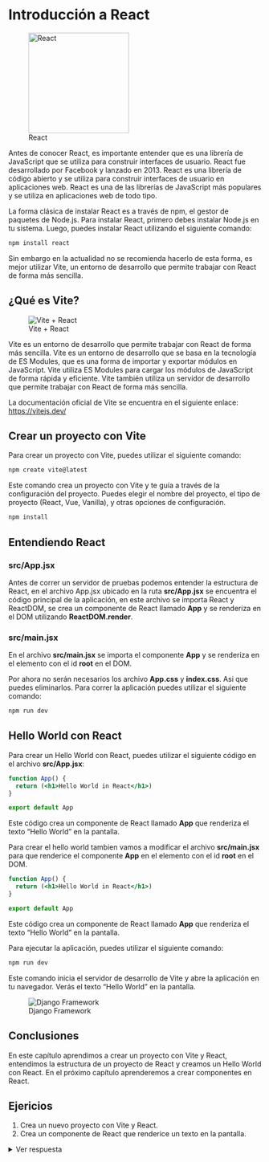 # Introducción a React

::: {.center}
![React](/images/react-logo.png){.center width=200px}
:::

::: {.justify}
Antes de conocer React, es importante entender que es una librería de JavaScript que se utiliza para construir interfaces de usuario. React fue desarrollado por Facebook y lanzado en 2013. React es una librería de código abierto y se utiliza para construir interfaces de usuario en aplicaciones web. React es una de las librerías de JavaScript más populares y se utiliza en aplicaciones web de todo tipo.

La forma clásica de instalar React es a través de npm, el gestor de paquetes de Node.js. Para instalar React, primero debes instalar Node.js en tu sistema. Luego, puedes instalar React utilizando el siguiente comando:
:::
``` bash
npm install react
```
::: {.justify}
Sin embargo en la actualidad no se recomienda hacerlo de esta forma, es mejor utilizar Vite, un entorno de desarrollo que permite trabajar con React de forma más sencilla.
:::

## ¿Qué es Vite?

::: {.center}
![Vite + React](/images/viteAndReact.png){.center}
:::

::: {.justify}
Vite es un entorno de desarrollo que permite trabajar con React de forma más sencilla. Vite es un entorno de desarrollo que se basa en la tecnología de ES Modules, que es una forma de importar y exportar módulos en JavaScript. Vite utiliza ES Modules para cargar los módulos de JavaScript de forma rápida y eficiente. Vite también utiliza un servidor de desarrollo que permite trabajar con React de forma más sencilla.

La documentación oficial de Vite se encuentra en el siguiente enlace: <https://vitejs.dev/>
:::

## Crear un proyecto con Vite
::: {.justify}
Para crear un proyecto con Vite, puedes utilizar el siguiente comando:
:::

``` bash
npm create vite@latest
```
::: {.justify}
Este comando crea un proyecto con Vite y te guía a través de la configuración del proyecto. Puedes elegir el nombre del proyecto, el tipo de proyecto (React, Vue, Vanilla), y otras opciones de configuración.
:::

``` bash
npm install
```

## Entendiendo React

### src/App.jsx
::: {.justify}
Antes de correr un servidor de pruebas podemos entender la estructura de React, en el archivo App.jsx ubicado en la ruta **src/App.jsx** se encuentra el código principal de la aplicación, en este archivo se importa React y ReactDOM, se crea un componente de React llamado **App** y se renderiza en el DOM utilizando **ReactDOM.render**.
:::

### src/main.jsx

::: {.justify}
En el archivo **src/main.jsx** se importa el componente **App** y se renderiza en el elemento con el id **root** en el DOM.

Por ahora no serán necesarios los archivo **App.css** y **index.css**. Asi que puedes eliminarlos. Para correr la aplicación puedes utilizar el siguiente comando:
:::

``` bash
npm run dev
```

## Hello World con React

::: {.justify}
Para crear un Hello World con React, puedes utilizar el siguiente código en el archivo **src/App.jsx**:
:::

``` jsx
function App() {
  return (<h1>Hello World in React</h1>)
}

export default App
```
::: {.justify}
Este código crea un componente de React llamado **App** que renderiza el texto "Hello World" en la pantalla.

Para crear el hello world tambien vamos a modificar el archivo **src/main.jsx** para que renderice el componente **App** en el elemento con el id **root** en el DOM.
:::

``` jsx
function App() {
  return (<h1>Hello World in React</h1>)
}

export default App
```
::: {.justify}
Este código crea un componente de React llamado **App** que renderiza el texto "Hello World" en la pantalla.

Para ejecutar la aplicación, puedes utilizar el siguiente comando:
:::

``` bash
npm run dev
```
::: {.justify}
Este comando inicia el servidor de desarrollo de Vite y abre la aplicación en tu navegador. Verás el texto "Hello World" en la pantalla.
:::

::: {.center}
![Django Framework](/images/react_hello_world.png){.center}
:::

## Conclusiones

::: {.justify}
En este capítulo aprendimos a crear un proyecto con Vite y React, entendimos la estructura de un proyecto de React y creamos un Hello World con React. En el próximo capítulo aprenderemos a crear componentes en React.
:::

## Ejericios

1. Crea un nuevo proyecto con Vite y React.
2. Crea un componente de React que renderice un texto en la pantalla.

<details>
  <summary>Ver respuesta</summary>

Solución ejercicio 1:

``` bash
npm create vite@latest
```

Solución ejercicio 2:

``` jsx
function App() {
  return (<h1>Este es un componente de React</h1>)
}

export default App
```
</details>
